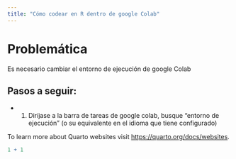 ```yaml
---
title: "Cómo codear en R dentro de google Colab"
---
```

# Problemática

Es necesario cambiar el entorno de ejecución de google Colab

## Pasos a seguir:

- 1. Diríjase a la barra de tareas de google colab, busque "entorno de ejecución" (o su equivalente en el idioma que tiene configurado)


To learn more about Quarto websites visit <https://quarto.org/docs/websites>.

```r
1 + 1
```
